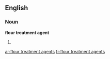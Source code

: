 ==English==

===Noun===
'''flour treatment agent'''

# {{plural of|[[flour treatment agent]]}}

[[ar:flour treatment agents]]
[[fr:flour treatment agents]]
